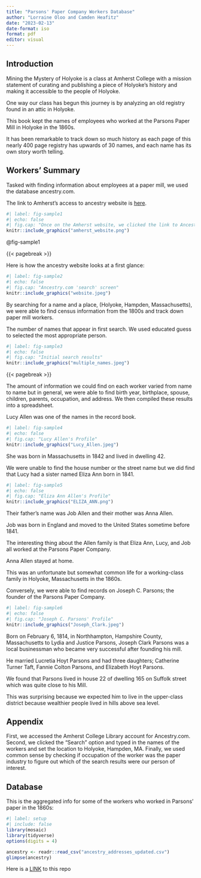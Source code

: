 ```yaml
---
title: "Parsons' Paper Company Workers Database"
author: "Lorraine Oloo and Camden Heafitz"
date: "2023-02-13"
date-format: iso
format: pdf
editor: visual
---
```


## Introduction

Mining the Mystery of Holyoke is a class at Amherst College with a mission statement of curating and publishing a piece of Holyoke's history and making it accessible to the people of Holyoke.

One way our class has begun this journey is by analyzing an old registry found in an attic in Holyoke.

This book kept the names of employees who worked at the Parsons Paper Mill in Holyoke in the 1860s.

It has been remarkable to track down so much history as each page of this nearly 400 page registry has upwards of 30 names, and each name has its own story worth telling.

## Workers' Summary

Tasked with finding information about employees at a paper mill, we used the database ancestry.com.

The link to Amherst's access to ancestry website is [here](https://libguides.amherst.edu/c.php?g=944984&p=6812570).

```r
#| label: fig-sample1
#| echo: false
#| fig.cap: "Once on the Amherst website, we clicked the link to Ancestry Library Edition"
knitr::include_graphics("amherst_website.png")
```

@fig-sample1

{{< pagebreak >}}

Here is how the ancestry website looks at a first glance:

```r
#| label: fig-sample2
#| echo: false
#| fig.cap: "Ancestry.com 'search' screen"
knitr::include_graphics("website.jpeg")
```

By searching for a name and a place, (Holyoke, Hampden, Massachusetts), we were able to find census information from the 1800s and track down paper mill workers.

The number of names that appear in first search. We used educated guess to selected the most appropriate person.

```r
#| label: fig-sample3
#| echo: false
#| fig.cap: "Initial search results"
knitr::include_graphics("multiple_names.jpeg")
```

{{< pagebreak >}}

The amount of information we could find on each worker varied from name to name but in general, we were able to find birth year, birthplace, spouse, children, parents, occupation, and address. We then compiled these results into a spreadsheet. 

Lucy Allen was one of the names in the record book.

```r
#| label: fig-sample4
#| echo: false
#| fig.cap: "Lucy Allen's Profile"
knitr::include_graphics("Lucy_Allen.jpeg")
```

She was born in Massachusetts in 1842 and lived in dwelling 42.

We were unable to find the house number or the street name but we did find that Lucy had a sister named Eliza Ann born in 1841.

```r
#| label: fig-sample5
#| echo: false
#| fig.cap: "Eliza Ann Allen's Profile"
knitr::include_graphics("ELIZA_ANN.png")
```

Their father's name was Job Allen and their mother was Anna Allen.

Job was born in England and moved to the United States sometime before 1841.

The interesting thing about the Allen family is that Eliza Ann, Lucy, and Job all worked at the Parsons Paper Company.

Anna Allen stayed at home.

This was an unfortunate but somewhat common life for a working-class family in Holyoke, Massachusetts in the 1860s.

Conversely, we were able to find records on Joseph C. Parsons; the founder of the Parsons Paper Company.

```r
#| label: fig-sample6
#| echo: false
#| fig.cap: "Joseph C. Parsons' Profile"
knitr::include_graphics("Joseph_Clark.jpeg")
```

Born on February 6, 1814, in Northhampton, Hampshire County, Massachusetts to Lydia and Justice Parsons, Joseph Clark Parsons was a local businessman who became very successful after founding his mill.

He married Lucretia Hoyt Parsons and had three daughters; Catherine Turner Taft, Fannie Colton Parsons, and Elizabeth Hoyt Parsons.

We found that Parsons lived in house 22 of dwelling 165 on Suffolk street which was quite close to his Mill.

This was surprising because we expected him to live in the upper-class district because wealthier people lived in hills above sea level. 

## **Appendix**

First, we accessed the Amherst College Library account for Ancestry.com. Second, we clicked the "Search" option and typed in the names of the workers and set the location to Holyoke, Hampden, MA. Finally, we used common sense by checking if occupation of the worker was the paper industry to figure out which of the search results were our person of interest.

## Database

This is the aggregated info for some of the workers who worked in Parsons' paper in the 1860s:

```r
#| label: setup
#| include: false
library(mosaic)
library(tidyverse)
options(digits = 4)
```

```r
ancestry <- readr::read_csv("ancestry_addresses_updated.csv")
glimpse(ancestry)
```

Here is a [LINK](https://github.com/STAT210-S23/Parsons_Paper_Register) to this repo
